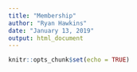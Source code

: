 ```yaml
---
title: "Membership"
author: "Ryan Hawkins"
date: "January 13, 2019"
output: html_document
---
```


```r
knitr::opts_chunk$set(echo = TRUE)
```


```r

```

